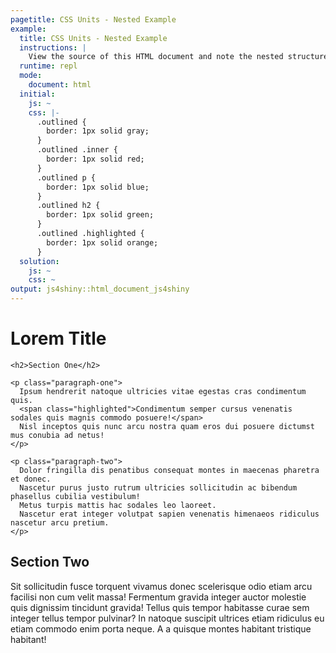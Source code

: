 ```yaml
---
pagetitle: CSS Units - Nested Example
example:
  title: CSS Units - Nested Example
  instructions: |
    View the source of this HTML document and note the nested structure. Add the class `.outlined` to the outer-most `<div>` to see outlines around each of the elements in the example.
  runtime: repl
  mode:
    document: html
  initial:
    js: ~
    css: |-
      .outlined {
        border: 1px solid gray;
      }
      .outlined .inner {
        border: 1px solid red;
      }
      .outlined p {
        border: 1px solid blue;
      }
      .outlined h2 {
        border: 1px solid green;
      }
      .outlined .highlighted {
        border: 1px solid orange;
      }
  solution:
    js: ~
    css: ~
output: js4shiny::html_document_js4shiny
---
```

<div><!--for pandoc-->
<div class="outer">

  <h1>Lorem Title</h1>

  <div class="inner">

    <h2>Section One</h2>

    <p class="paragraph-one">
      Ipsum hendrerit natoque ultricies vitae egestas cras condimentum quis.
      <span class="highlighted">Condimentum semper cursus venenatis sodales quis magnis commodo posuere!</span>
      Nisl inceptos quis nunc arcu nostra quam eros dui posuere dictumst mus conubia ad netus!
    </p>

    <p class="paragraph-two">
      Dolor fringilla dis penatibus consequat montes in maecenas pharetra et donec.
      Nascetur purus justo rutrum ultricies sollicitudin ac bibendum phasellus cubilia vestibulum!
      Metus turpis mattis hac sodales leo laoreet.
      Nascetur erat integer volutpat sapien venenatis himenaeos ridiculus nascetur arcu pretium.
    </p>

  </div>

  <h2>Section Two</h2>

  <p class="paragraph-three">
    Sit sollicitudin fusce torquent vivamus donec scelerisque odio etiam arcu facilisi non cum velit massa!
    <span class="highlighted">Fermentum gravida integer auctor molestie quis dignissim tincidunt gravida!</span>
    Tellus quis tempor habitasse curae sem integer tellus tempor pulvinar?
    In natoque suscipit ultrices etiam ridiculus eu etiam commodo enim porta neque.
    A a quisque montes habitant tristique habitant!
  </p>
</div>
</div><!--for pandoc-->
